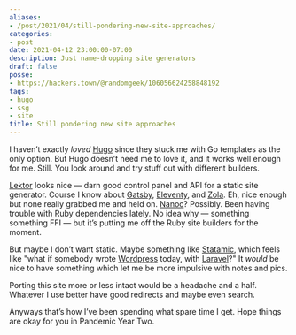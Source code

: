 ```yaml
---
aliases:
- /post/2021/04/still-pondering-new-site-approaches/
categories:
- post
date: 2021-04-12 23:00:00-07:00
description: Just name-dropping site generators
draft: false
posse:
- https://hackers.town/@randomgeek/106056624258848192
tags:
- hugo
- ssg
- site
title: Still pondering new site approaches
---
```


I haven’t exactly *loved* [Hugo][hugo] since they stuck me with Go templates as
the only option.  But Hugo doesn’t need me to love it, and it works well enough
for me.  Still.  You look around and try stuff out with different builders.

[Lektor][lektor] looks nice — darn good control panel and API for a static site
generator.  Course I know about [Gatsby][gatsby], [Eleventy][eleventy], and
[Zola][zola].  Eh, nice enough but none really grabbed me and held on.
[Nanoc][nanoc]?  Possibly.  Been having trouble with Ruby dependencies lately.
No idea why — something something FFI — but it’s putting me off the Ruby site
builders for the moment.

But maybe I don’t want static.  Maybe something like [Statamic][statamic],
which feels like "what if somebody wrote [Wordpress][wordpress] today, with
[Laravel][laravel]?" It *would* be nice to have something which let me be more
impulsive with notes and pics.

Porting this site more or less intact would be a headache and a half.  Whatever
I use better have good redirects and maybe even search.

Anyways that’s how I’ve been spending what spare time I get.  Hope things are
okay for you in Pandemic Year Two.

[hugo]: https://gohugo.io
[lektor]: https://www.getlektor.com
[gatsby]: https://www.gatsbyjs.com/
[eleventy]: https://www.11ty.dev/
[zola]: https://getzola.org
[nanoc]: https://nanoc.ws/
[statamic]: https://statamic.dev
[wordpress]: https://wordpress.org
[laravel]: https://laravel.com/
